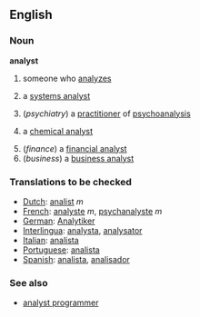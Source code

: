 ==English==
===Noun===
'''analyst'''
# someone who [[analyze]]s
#{{computing}} a [[systems analyst]]
#(''psychiatry'') a [[practitioner]] of [[psychoanalysis]]
#{{chemistry}} a [[chemical analyst]]
#(''finance'') a [[financial analyst]]
#(''business'') a [[business analyst]]

=== Translations to be checked ===
*[[Dutch]]: [[analist]] ''m''
*[[French]]: [[analyste]] ''m'', [[psychanalyste]] ''m''
*[[German]]: [[Analytiker]] 
*[[Interlingua]]: [[analysta]], [[analysator]] 
*[[Italian]]: [[analista]] 
*[[Portuguese]]: [[analista]] 
*[[Spanish]]: [[analista]], [[analisador]]

===See also===
*[[analyst programmer]]